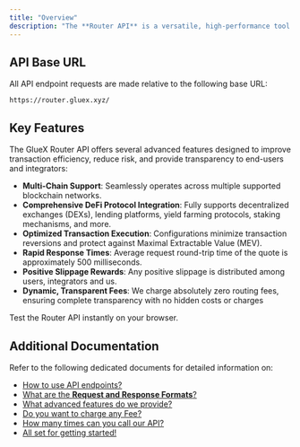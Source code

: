 ```yaml
---
title: "Overview"
description: "The **Router API** is a versatile, high-performance tool designed to enable efficient and secure on-chain interactions across multiple blockchain networks. It provides developers with a robust solution to seamlessly integrate decentralized finance (DeFi) operations, including token swaps, lending, staking, yield farming, and more, into their decentralized applications (dApps)."
---
```


## API Base URL

All API endpoint requests are made relative to the following base URL:

```http
https://router.gluex.xyz/
```


## Key Features

The GlueX Router API offers several advanced features designed to improve transaction efficiency, reduce risk, and provide transparency to end-users and integrators:

- **Multi-Chain Support**: Seamlessly operates across multiple supported blockchain networks.
- **Comprehensive DeFi Protocol Integration**: Fully supports decentralized exchanges (DEXs), lending platforms, yield farming protocols, staking mechanisms, and more.
- **Optimized Transaction Execution**: Configurations minimize transaction reversions and protect against Maximal Extractable Value (MEV).
- **Rapid Response Times**: Average request round-trip time of the quote is approximately 500 milliseconds.
- **Positive Slippage Rewards**: Any positive slippage is distributed among users, integrators and us.
- **Dynamic, Transparent Fees**: We charge absolutely zero routing fees, ensuring complete transparency with no hidden costs or charges


<CardGroup cols={1}>
  <Card title="Try Out Now" icon="play" href="/api-reference/router-api/post-price">
    Test the Router API instantly on your browser.
  </Card>
</CardGroup>


## Additional Documentation

Refer to the following dedicated documents for detailed information on:

- [How to use API endpoints?](api-endpoints)
- [What are the **Request and Response Formats**?](request-response-format)
- [What advanced features do we provide?](advanced-features)
- [Do you want to charge any Fee?](fee-structure)
- [How many times can you call our API?](api-tiers-limits)
- [All set for getting started!](getting-started)